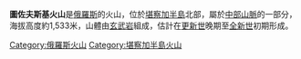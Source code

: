 '''圖佐夫斯基火山'''是[[俄羅斯|俄羅斯]]的火山，位於[[堪察加半島|堪察加半島]]北部，屬於[[中部山脈|中部山脈]]的一部分，海拔高度約1,533米，山體由[[玄武岩|玄武岩]]組成，估計在[[更新世|更新世]]晚期至[[全新世|全新世]]初期形成。

[[Category:俄羅斯火山|Category:俄羅斯火山]]
[[Category:堪察加半島火山|Category:堪察加半島火山]]

{{Russia-geo-stub}}